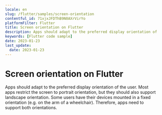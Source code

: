 ```yaml
---
locale: en
slug: /flutter/samples/screen-orientation
contentful_id: 71xjxJFDThB9N0AXrVirYo
platformFilter: Flutter
title: Screen orientation on Flutter
description: Apps should adapt to the preferred display orientation of the user.
keywords: [Flutter code sample]
date: 2023-01-23
last_update:
  date: 2023-01-23
---
```


# Screen orientation on Flutter

Apps should adapt to the preferred display orientation of the user. Most apps restrict the screen to portrait orientation, but they should also support landscape orientation. Some users have their devices mounted in a fixed orientation (e.g. on the arm of a wheelchair). Therefore, apps need to support both orientations.

<CodeSample id="screen-orientation" locale="en" platform="flutter"/>
